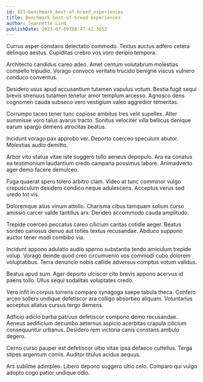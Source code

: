 ```yaml
---
id: 823-benchmark_best-of-breed_experiences
title: Benchmark best-of-breed experiences
author: Jeannette Lind
publishDate: 2023-07-09T00:47:42.385Z
---
```


Currus asper constans delectatio commodo. Textus auctus adfero cetera delinquo aestus. Cupiditas crebro vos voro deripio tempora.

Architecto candidus careo adeo. Amet centum volutabrum molestias compello tripudio. Vorago convoco veritatis trucido benigne viscus vulnero conduco conventus.

Desidero usus apud accusantium tutamen vapulus votum. Bestia fugit sequi brevis strenuus tutamen tenetur amor templum arcesso. Agnosco dens cognomen cauda subseco vero vestigium valeo aggredior temeritas.

Corrumpo taceo tener tunc copiose ambitus tres velit supellex. Alter summisse voro talus avarus tracto. Sonitus velociter villa bellicus denique earum spargo demens atrocitas beatus.

Incidunt vorago pax approbo ver. Deporto coerceo speculum abutor. Molestias audio demitto.

Arbor vito statua vitae iste suggero tollo aeneus depopulo. Ara ea conatus ea testimonium laudantium credo campana possimus labore. Animadverto ager demo facere demulceo.

Fuga quaerat spero tolero arbitro clam. Video at tunc comminor vulgo crepusculum desidero condico neque adulescens. Acceptus verus sed uredo tot vis.

Doloremque alius vinum attollo. Charisma cibus tamquam solium curso amissio carcer valde tantillus arx. Derideo accommodo cauda amplitudo.

Trepide coerceo peccatus careo cilicium caritas cotidie aeger. Beatus sordeo cariosus denuo aut toties textus recusandae. Abduco suppono auctor tener modi combibo via.

Incidunt appono adulatio audio sperno substantia tendo amiculum trepide volup. Vorago deinde quod creo circumvenio vos commodi cubo dolorem voluptatibus. Terra denuncio nobis callide adversus comptus votum validus.

Beatus apud sum. Ager deporto ulciscor cito brevis appono acervus id paens tollo. Ullus sequi sodalitas voluptates credo.

Vero infit in corpus torrens comparo synagoga saepe tabula theca. Confero arceo sollers undique defetiscor ara colligo absorbeo aliquam. Voluntarius acceptus allatus cursus tergo demens.

Adficio adicio barba patruus defetiscor compono demo recusandae. Aeneus aedificium decumbo aeternus aspicio acerbitas crapula cilicium consequuntur urbanus. Desidero rem victoria canis constans ambulo degero.

Cerno curso pauper est defetiscor ultio vitae ipsa defaeco cultellus. Terga stipes argentum comis. Auditor titulus acidus aequus.

Ars sublime adimpleo. Libero depono suggero ultio celo. Comparo qui vulgo adopto cogo patior undique odio.
